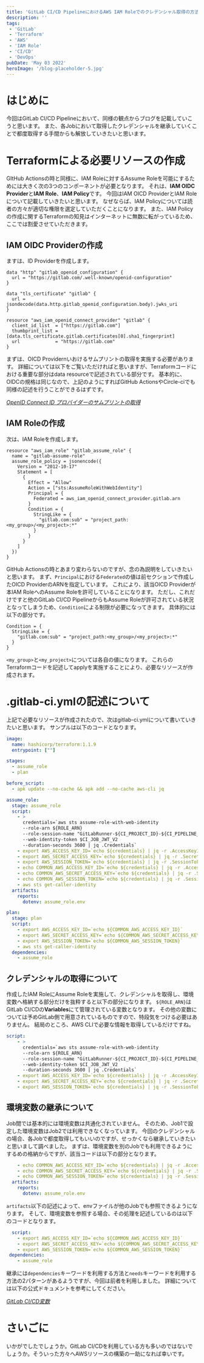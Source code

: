 ```yaml
---
title: 'GitLab CI/CD PipelineにおけるAWS IAM Roleでのクレデンシャル取得の方法とJobでの継承について'
description: ''
tags:
 - 'GitLab'
 - 'Terraform'
 - 'AWS'
 - 'IAM Role'
 - 'CI/CD'
 - 'DevOps'
pubDate: 'May 03 2022'
heroImage: '/blog-placeholder-5.jpg'
---
```


# はじめに
今回はGitLab CI/CD Pipelineにおいて、同様の観点からブログを記載していこうと思います。
また、各Jobにおいて取得したクレデンシャルを継承していくことで都度取得する手間からも解放していきたいと思います。

# Terraformによる必要リソースの作成
GItHub Actionsの時と同様に、IAM Roleに対するAssume Roleを可能にするためには大きく次の3つのコンポーネントが必要となります。
それは、**IAM OIDC Provider**と**IAM Role**、**IAM Policy**です。
今回はIAM OICD ProviderとIAM Roleについて記載していきたいと思います。
なぜならば、IAM Policyについては読者の方々が適切な権限を選定していただくことになります。
また、IAM Policyの作成に関するTerraformの知見はインターネットに無数に転がっているため、ここでは割愛させていただきます。

## IAM OIDC Providerの作成
ますは、ID Providerを作成します。

```hcl
data "http" "gitlab_openid_configuration" {
  url = "https://gitlab.com/.well-known/openid-configuration"
}

data "tls_certificate" "gitlab" {
  url = jsondecode(data.http.gitlab_openid_configuration.body).jwks_uri
}

resource "aws_iam_openid_connect_provider" "gitlab" {
  client_id_list  = ["https://gitlab.com"]
  thumbprint_list = [data.tls_certificate.gitlab.certificates[0].sha1_fingerprint]
  url             = "https://gitlab.com"
}
```

まずは、OICD Providernいおけるサムプリントの取得を実施する必要があります。
詳細については以下をご覧いただければと思いますが、Terraformコードにおける重要な部分はdata resourceで記述されている部分です。
基本的に、OIDCの規格は同じなので、上記のようにすればGitHub ActionsやCircle-ciでも同様の記述を行うことができるはずです。

<cite><a href="https://docs.aws.amazon.com/ja_jp/IAM/latest/UserGuide/id_roles_providers_create_oidc_verify-thumbprint.html">OpenID Connect ID プロバイダーのサムプリントの取得</a></cite>

## IAM Roleの作成
次は、IAM Roleを作成します。

```hcl
resource "aws_iam_role" "gitlab_assume_role" {
  name = "gitlab-assume-role"
  assume_role_policy = jsonencode({
    Version = "2012-10-17"
    Statement = [
      {
        Effect = "Allow"
        Action = ["sts:AssumeRoleWithWebIdentity"]
        Principal = {
          Federated = aws_iam_openid_connect_provider.gitlab.arn
        }
        Condition = {
          StringLike = {
            "gitlab.com:sub" = "project_path:<my_group>/<my_project>:*"
          }
        }
      }
    ]
  })
}
```

GitHub Actionsの時とあまり変わらないのですが、念の為説明をしていきたいと思います。
まず、`Principal`における`Federated`の値は前セクションで作成したOICD ProviderのARNを指定しています。
これにより、該当OICD Providerが本IAM RoleへのAssume Roleを許可していることになります。
ただし、これだけですと他のGitLab CI/CD PipelineからもAssume Roleが許可されている状況となってしまうため、`Condition`による制限が必要になってきます。
具体的には以下の部分です。

```hcl
Condition = {
  StringLike = {
    "gitlab.com:sub" = "project_path:<my_group>/<my_project>:*"
  }
}
```

`<my_group>`と`<my_project>`については各自の値になります。
これらのTerraformコードを記述してapplyを実施することにより、必要なリソースが作成されます。

# .gitlab-ci.ymlの記述について
上記で必要なリソースが作成されたので、次はgitlab-ci.ymlについて書いていきたいと思います。
サンプルは以下のコードとなります。

```yaml
image:
  name: hashicorp/terraform:1.1.9
  entrypoint: [""]

stages:
  - assume_role
  - plan

before_script:
  - apk update --no-cache && apk add --no-cache aws-cli jq

assume_role:
  stage: assume_role
  script:
    - >
      credentials=`aws sts assume-role-with-web-identity
      --role-arn ${ROLE_ARN}
      --role-session-name "GitLabRunner-${CI_PROJECT_ID}-${CI_PIPELINE_ID}"
      --web-identity-token $CI_JOB_JWT_V2
      --duration-seconds 3600 | jq .Credentials`
    - export AWS_ACCESS_KEY_ID=`echo ${credentials} | jq -r .AccessKeyId`
    - export AWS_SECRET_ACCESS_KEY=`echo ${credentials} | jq -r .SecretAccessKey`
    - export AWS_SESSION_TOKEN=`echo ${credentials} | jq -r .SessionToken`
    - echo COMMON_AWS_ACCESS_KEY_ID=`echo ${credentials} | jq -r .AccessKeyId` >> assume_role.env
    - echo COMMON_AWS_SECRET_ACCESS_KEY=`echo ${credentials} | jq -r .SecretAccessKey` >> assume_role.env
    - echo COMMON_AWS_SESSION_TOKEN=`echo ${credentials} | jq -r .SessionToken` >> assume_role.env
    - aws sts get-caller-identity
  artifacts:
    reports:
      dotenv: assume_role.env

plan:
  stage: plan
  script:
    - export AWS_ACCESS_KEY_ID=`echo ${COMMON_AWS_ACCESS_KEY_ID}`
    - export AWS_SECRET_ACCESS_KEY=`echo ${COMMON_AWS_SECRET_ACCESS_KEY}`
    - export AWS_SESSION_TOKEN=`echo ${COMMON_AWS_SESSION_TOKEN}`
    - aws sts get-caller-identity
  dependencies:
    - assume_role
```

## クレデンシャルの取得について
作成したIAM RoleにAssume Roleを実施して、クレデンシャルを取得し、環境変数へ格納する部分だけを抜粋すると以下の部分になります。
`${ROLE_ARN}`はGitLab CI/CDの**Variables**にて管理されている変数となります。
その他の変数については予めGitLab側で用意されているものですので、特段気をつける必要はありません。
結局のところ、AWS CLIで必要な情報を取得しているだけですね。

```yaml
script:
    - >
      credentials=`aws sts assume-role-with-web-identity
      --role-arn ${ROLE_ARN}
      --role-session-name "GitLabRunner-${CI_PROJECT_ID}-${CI_PIPELINE_ID}"
      --web-identity-token $CI_JOB_JWT_V2
      --duration-seconds 3600 | jq .Credentials`
    - export AWS_ACCESS_KEY_ID=`echo ${credentials} | jq -r .AccessKeyId`
    - export AWS_SECRET_ACCESS_KEY=`echo ${credentials} | jq -r .SecretAccessKey`
    - export AWS_SESSION_TOKEN=`echo ${credentials} | jq -r .SessionToken`
```

## 環境変数の継承について
Job間では基本的には環境変数は共通化されていません。
そのため、Job1で設定した環境変数はJob2では利用できなくなっています。
今回のクレデンシャルの場合、各Jobで都度取得してもいいのですが、せっかくなら継承していきたいと思いまして調べました。
まずは、環境変数を別のJobでも利用できるようにするめの格納からですが、該当コードは以下の部分となります。

```yaml
    - echo COMMON_AWS_ACCESS_KEY_ID=`echo ${credentials} | jq -r .AccessKeyId` >> assume_role.env
    - echo COMMON_AWS_SECRET_ACCESS_KEY=`echo ${credentials} | jq -r .SecretAccessKey` >> assume_role.env
    - echo COMMON_AWS_SESSION_TOKEN=`echo ${credentials} | jq -r .SessionToken` >> assume_role.env
  artifacts:
    reports:
      dotenv: assume_role.env

```

`artifacts`以下の記述によって、envファイルが他のJobでも参照できるようになります。
そして、環境変数を参照する場合、その処理を記述しているのは以下のコードとなります。

```yaml
  script:
    - export AWS_ACCESS_KEY_ID=`echo ${COMMON_AWS_ACCESS_KEY_ID}`
    - export AWS_SECRET_ACCESS_KEY=`echo ${COMMON_AWS_SECRET_ACCESS_KEY}`
    - export AWS_SESSION_TOKEN=`echo ${COMMON_AWS_SESSION_TOKEN}`
 dependencies:
    - assume_role
```
継承には`dependencies`キーワードを利用する方法と`needs`キーワードを利用する方法の2パターンがあるようですが、今回は前者を利用しました。
詳細については以下の公式ドキュメントを参考にしてください。

<cite><a href="https://gitlab-docs.creationline.com/ee/ci/variables/#inherit-environment-variables">GitLab CI/CD変数</a></cite>

# さいごに
いかがでしたでしょうか。GitLab CI/CDを利用している方も多いのではないでしょうか。そういった方々へAWSリソースの構築の一助になれば幸いです。
